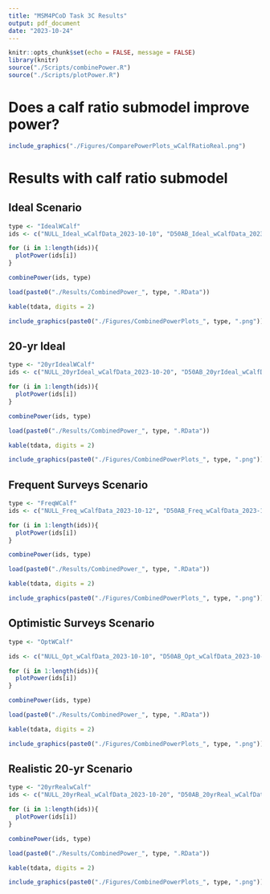 ```yaml
---
title: "MSM4PCoD Task 3C Results"
output: pdf_document
date: "2023-10-24"
---
```


```r
knitr::opts_chunk$set(echo = FALSE, message = FALSE)
library(knitr)
source("./Scripts/combinePower.R")
source("./Scripts/plotPower.R")
```

# Does a calf ratio submodel improve power?


```r

include_graphics("./Figures/ComparePowerPlots_wCalfRatioReal.png")


```

\newpage

# Results with calf ratio submodel

## Ideal Scenario

```r

type <- "IdealWCalf"
ids <- c("NULL_Ideal_wCalfData_2023-10-10", "D50AB_Ideal_wCalfData_2023-10-12")

for (i in 1:length(ids)){
  plotPower(ids[i])
}

combinePower(ids, type)

load(paste0("./Results/CombinedPower_", type, ".RData"))

kable(tdata, digits = 2)

```

```r

include_graphics(paste0("./Figures/CombinedPowerPlots_", type, ".png"))
```

\newpage

## 20-yr Ideal

```r

type <- "20yrIdealWCalf"
ids <- c("NULL_20yrIdeal_wCalfData_2023-10-20", "D50AB_20yrIdeal_wCalfData_2023-10-23")

for (i in 1:length(ids)){
  plotPower(ids[i])
}

combinePower(ids, type)

load(paste0("./Results/CombinedPower_", type, ".RData"))

kable(tdata, digits = 2)

```

```r

include_graphics(paste0("./Figures/CombinedPowerPlots_", type, ".png"))
```

\newpage

## Frequent Surveys Scenario

```r

type <- "FreqWCalf"
ids <- c("NULL_Freq_wCalfData_2023-10-12", "D50AB_Freq_wCalfData_2023-10-12")

for (i in 1:length(ids)){
  plotPower(ids[i])
}

combinePower(ids, type)

load(paste0("./Results/CombinedPower_", type, ".RData"))

kable(tdata, digits = 2)

```

```r

include_graphics(paste0("./Figures/CombinedPowerPlots_", type, ".png"))
```

\newpage

## Optimistic Surveys Scenario

```r

type <- "OptWCalf"

ids <- c("NULL_Opt_wCalfData_2023-10-10", "D50AB_Opt_wCalfData_2023-10-12")

for (i in 1:length(ids)){
  plotPower(ids[i])
}

combinePower(ids, type)

load(paste0("./Results/CombinedPower_", type, ".RData"))

kable(tdata, digits = 2)

```

```r

include_graphics(paste0("./Figures/CombinedPowerPlots_", type, ".png"))
```

\newpage

## Realistic 20-yr Scenario

```r

type <- "20yrRealwCalf"
ids <- c("NULL_20yrReal_wCalfData_2023-10-20", "D50AB_20yrReal_wCalfData_2023-10-23")

for (i in 1:length(ids)){
  plotPower(ids[i])
}

combinePower(ids, type)

load(paste0("./Results/CombinedPower_", type, ".RData"))

kable(tdata, digits = 2)

```

```r

include_graphics(paste0("./Figures/CombinedPowerPlots_", type, ".png"))
```
